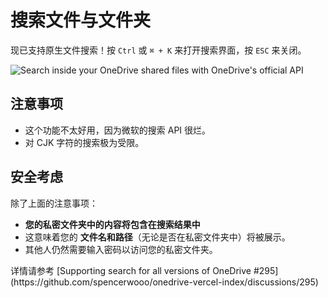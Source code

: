 
# 搜索文件与文件夹

现已支持原生文件搜索！按 `Ctrl` 或 `⌘ + K` 来打开搜索界面，按 `ESC` 来关闭。

![Search inside your OneDrive shared files with OneDrive's official API](../_images/features/search-for-files-and-folders.png)

## 注意事项

- 这个功能不太好用，因为微软的搜索 API 很烂。
- 对 CJK 字符的搜索极为受限。

## 安全考虑

除了上面的注意事项：

- **您的私密文件夹中的内容将包含在搜索结果中**
- 这意味着您的 **文件名和路径**（无论是否在私密文件夹中）将被展示。
- 其他人仍然需要输入密码以访问您的私密文件夹。

<Callout emoji="🗣">
  详情请参考 [Supporting search for all versions of OneDrive #295](https://github.com/spencerwooo/onedrive-vercel-index/discussions/295)
</Callout>
